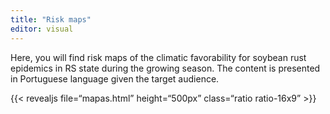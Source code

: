 ```yaml
---
title: "Risk maps"
editor: visual
---
```


Here, you will find risk maps of the climatic favorability for soybean rust epidemics in RS state during the growing season. The content is presented in Portuguese language given the target audience.

{{< revealjs file="mapas.html" height="500px" class="ratio ratio-16x9" >}}
